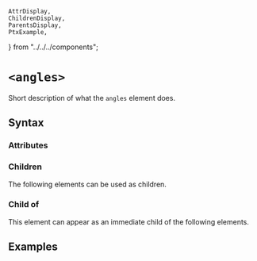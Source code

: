     AttrDisplay,
    ChildrenDisplay,
    ParentsDisplay,
    PtxExample,
} from "../../../components";

# `<angles>`

Short description of what the `angles` element does.

## Syntax

### Attributes

<AttrDisplay name="angles" />

### Children

The following elements can be used as children.

<ChildrenDisplay name="angles" />

### Child of

This element can appear as an immediate child of the following elements.

<ParentsDisplay name="angles" />

## Examples

    